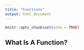 ```yaml
---
title: "Functions"
output: html_document
---
```


```r
knitr::opts_chunk$set(echo = TRUE)
```

## What Is A Function?


